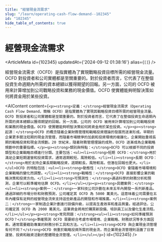 ```yaml
---
title: "經營現金流需求"
slug: "/learn/operating-cash-flow-demand--102345"
id: "102345"
hide_table_of_contents: true
---
```



# 經營現金流需求

<ArticleMeta id={102345} updatedAt={'2024-09-12 01:38:16'} alias={`[]`} />
<div className='border-solid border-b border-t-0 my-4 border-[var(--ifm-color-gray-300)]' />

經營現金流需求（OCFD）是指實體為了實現戰略投資目標所需的經營現金流量。OCFD 對投資者和公司實體都是至關重要的。對於投資者而言，它代表了在整個投資生命週期內所需的資本總額以獲得期望的回報。另一方面，公司的 OCFD 被用來計算增加到公司戰略投資和業務的現金價值。OCFD 使實體能夠明智決策如何將資金用於某些投資。

<AIContent content={`<p><strong>定義：</strong>經營現金流需求（Operating Cash Flow Demand，簡稱 OCFD）是指實體為了實現其戰略投資目標所需的經營現金流量。OCFD 對投資者和公司實體都是至關重要的。對於投資者而言，它代表了在整個投資生命週期內所需的資本總額以獲得期望的回報。另一方面，公司的 OCFD 被用來計算增加到公司戰略投資和業務的現金價值。OCFD 使實體能夠明智決策如何將資金用於某些投資。</p><p><strong>起源：</strong>OCFD 的概念隨着企業財務管理和戰略投資理論的發展而逐漸形成。早期的企業更多關注短期的現金流管理，而隨着市場競爭的加劇和投資環境的複雜化，企業開始重視長期的戰略投資和現金流規劃。20 世紀末，隨着財務管理理論的成熟，OCFD 逐漸成為企業戰略規劃中的重要指標。</p><p><strong>類別與特點：</strong>OCFD 可以根據不同的投資類型和企業戰略目標進行分類。主要包括：<ul><li><strong>短期 OCFD：</strong>用於滿足企業短期運營和投資需求，通常週期較短，風險較低。</li><li><strong>長期 OCFD：</strong>用於支持企業長期戰略投資，週期較長，風險較高，但潛在回報也更大。</li></ul>OCFD 的特點包括：<ul><li><strong>動態性：</strong>OCFD 會隨着市場環境和企業戰略的變化而調整。</li><li><strong>戰略性：</strong>OCFD 直接影響企業的戰略決策和投資方向。</li><li><strong>可預測性：</strong>通過科學的財務分析和預測，企業可以較準確地估算 OCFD。</li></ul></p><p><strong>具體案例：</strong><ul><li><strong>案例一：</strong>一家科技公司計劃在未來五年內開發一系列新產品。通過詳細的市場分析和財務預測，公司確定其 OCFD 為 5000 萬美元。這意味着公司需要在五年內確保有足夠的經營現金流來支持這些新產品的開發和市場推廣。</li><li><strong>案例二：</strong>一家制造企業計劃進行設備升級，以提高生產效率和產品質量。經過評估，公司確定其 OCFD 為 2000 萬美元。這筆資金將用於購買新設備、培訓員工以及優化生產流程。</li></ul></p><p><strong>常見問題：</strong><ul><li><strong>如何準確預測 OCFD？</strong>準確預測 OCFD 需要綜合考慮市場環境、企業戰略、財務狀況等多方面因素。通常需要藉助專業的財務分析工具和方法。</li><li><strong>OCFD 與企業現金流管理有何不同？</strong>OCFD 側重於戰略投資所需的現金流，而企業現金流管理則涵蓋了日常運營、投資和融資活動的整體現金流管理。</li></ul></p>`} id={102345} />
